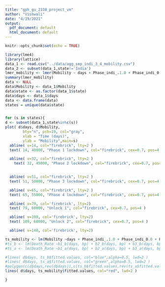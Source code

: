 ```yaml
---
title: "gph_gu_2338_project_vm"
author: "Vishwali"
date: "4/19/2021"
output:
  pdf_document: default
  html_document: default
---
```


```r
knitr::opts_chunk$set(echo = TRUE)
```

```r
library(lme4)
library(lattice)
data_1 <- read.csv("../data/agg_sep_indi_3_4_mobility.csv")
data_2 <- subset(data_1,state!='India')
lmer_mobility <- lmer(Mobility ~ days + Phase_indi_.1.0 + Phase_indi_0.0 + Phase_indi_1.0+Phase_indi_2.0+Phase_indi_3.0 +Phase_indi_4.0 + Phase_indi_5.0 + (1| state), data = data_2)
summary(lmer_mobility)
data <- NULL
data$Mobility <- data_1$Mobility
data$state <- as.factor(data_1$state)
data$days <- data_1$days
data <- data.frame(data)
states = unique(data$state)


for (s in states){
d <- subset(data_1,state%in%c(s))
plot( d$days, d$Mobility,
        bty="n", pch=19, col="gray",
        xlab = "Time (days)", 
        ylab = "Mobility",main=s)
  abline( v=14, col="firebrick", lty=2 )
  text( 14, 40000, "Phase 1 lockdown", col="firebrick", cex=0.7, pos=4 )

  abline( v=32, col="firebrick", lty=2 )
    text( 32, 45000, "Phase 2 lockdown", col="firebrick", cex=0.7, pos=4 )

  
  abline( v=51, col="firebrick", lty=2 )
  text( 51, 50000, "Phase 3 lockdown", col="firebrick", cex=0.7, pos=4 )

  abline( v=65, col="firebrick", lty=2 )
  text( 65, 55000, "Phase 4 lockdown", col="firebrick", cex=0.7, pos=4 )

  abline( v=79, col='firebrick', lty=2)
  text( 79, 60000, "Unlock 1", col="firebrick", cex=0.7, pos=4 )

  abline( v=109, col='firebrick', lty=2)
  text( 109, 60000, "Unlock 2", col="firebrick", cex=0.7, pos=4 )

  abline( v=140, col='firebrick', lty=2)

ts_mobility <- lm(Mobility ~days + Phase_indi_.1.0 + Phase_indi_0.0 + Phase_indi_1.0+Phase_indi_2.0+Phase_indi_3.0 +Phase_indi_4.0 + Phase_indi_5.0 , data=d)
#ts_b <- lm(Death_Rate ~b1_b(days, bp) + b2_b(days, bp) + b3_b(days, bp) +b4_b(days, bp) + b5_b(days, bp)+ b6(days,bp)+ b7(days,bp), data=d)
#ts_a <- lm(Death_Rate ~b1_a(days, bp) + b2_a(days, bp) + b3_a(days, bp) +b4_a(days, bp) + b5_a(days, bp)+ b6(days,bp)+ b7(days,bp), data=d)

#lines( d$days, ts_b$fitted.values, col="blue",alpha=0.5, lwd=2 )
#lines( d$days, ts_a$fitted.values, col="green",alpha=0.5, lwd=2 )
#polygon(c(d$days,rev(d$days)),c(ts_b$fitted.values,rev(ts_a$fitted.values)), col=rgb(1, 0, 0,0.2))
lines( d$days, ts_mobility$fitted.values, col="red", lwd=2 )

}

```
